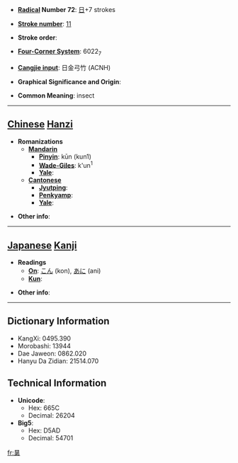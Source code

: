 * '''[[Wiktionary:Chinese radical index| Radical]] Number 72''': [[Wiktionary:Chinese radical index 日|日]]+7 strokes

* '''[[Wiktionary:Chinese total strokes index|Stroke number]]''': [[Wiktionary:Chinese total strokes index 11|11]]

* '''Stroke order''': 

* '''[[Wiktionary:Chinese four corner index|Four-Corner System]]''': 6022<sub>7</sub>

* '''[[Wiktionary:Chinese Cangjie index|Cangjie input]]''': 日金弓竹 (ACNH)

* '''Graphical Significance and Origin''': 

* '''Common Meaning''': insect

----

== [[Chinese]] [[Hanzi]] ==

* '''Romanizations'''
** '''[[Mandarin]]'''
*** '''[[Pinyin]]''': kūn (kun1)
*** '''[[Wade-Giles]]''': k'un<sup>1</sup>
*** '''[[Yale]]''': 
** '''[[Cantonese]]'''
*** '''[[Jyutping]]''':
*** '''[[Penkyamp]]''': 
*** '''[[Yale]]''': 

* '''Other info''': 

----

== [[Japanese]] [[Kanji]] ==

* '''Readings'''
** '''[[On]]''': [[こん]] (kon), [[あに]] (ani)
** '''[[Kun]]''': 

* '''Other info''':  

----

== Dictionary Information ==

* KangXi: 0495.390
* Morobashi: 13944
* Dae Jaweon: 0862.020
* Hanyu Da Zidian: 21514.070

== Technical Information ==

* '''Unicode''':
** Hex: 665C
** Decimal: 26204
* '''Big5''':
** Hex: D5AD
** Decimal: 54701

[[fr:晜]]